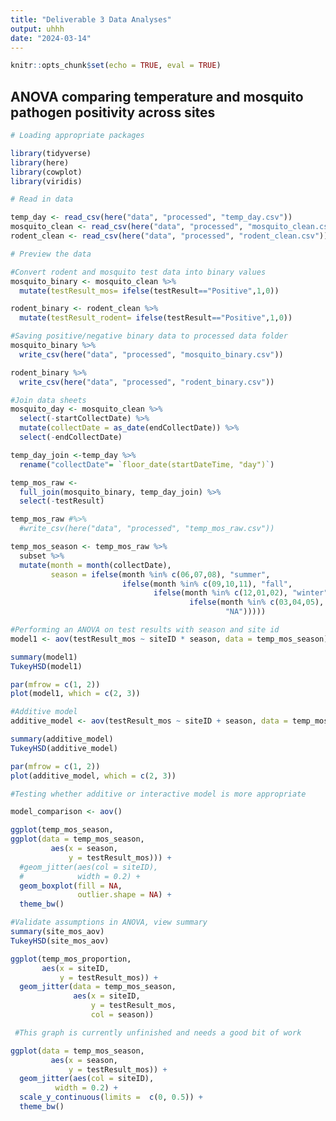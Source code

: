 ```yaml
---
title: "Deliverable 3 Data Analyses"
output: uhhh
date: "2024-03-14"
---
```

```r
knitr::opts_chunk$set(echo = TRUE, eval = TRUE)
```

## ANOVA comparing temperature and mosquito pathogen positivity across sites

```r
# Loading appropriate packages

library(tidyverse)
library(here)
library(cowplot)
library(viridis)
```

```r
# Read in data

temp_day <- read_csv(here("data", "processed", "temp_day.csv"))
mosquito_clean <- read_csv(here("data", "processed", "mosquito_clean.csv"))
rodent_clean <- read_csv(here("data", "processed", "rodent_clean.csv"))

# Preview the data
```

```r
#Convert rodent and mosquito test data into binary values
mosquito_binary <- mosquito_clean %>% 
  mutate(testResult_mos= ifelse(testResult=="Positive",1,0))

rodent_binary <- rodent_clean %>% 
  mutate(testResult_rodent= ifelse(testResult=="Positive",1,0))
```

```r
#Saving positive/negative binary data to processed data folder
mosquito_binary %>% 
  write_csv(here("data", "processed", "mosquito_binary.csv"))

rodent_binary %>% 
  write_csv(here("data", "processed", "rodent_binary.csv"))
```

```r
#Join data sheets
mosquito_day <- mosquito_clean %>% 
  select(-startCollectDate) %>% 
  mutate(collectDate = as_date(endCollectDate)) %>% 
  select(-endCollectDate) 

temp_day_join <-temp_day %>% 
  rename("collectDate"= `floor_date(startDateTime, "day")`)

temp_mos_raw <-
  full_join(mosquito_binary, temp_day_join) %>% 
  select(-testResult)

temp_mos_raw #%>% 
  #write_csv(here("data", "processed", "temp_mos_raw.csv"))

temp_mos_season <- temp_mos_raw %>% 
  subset %>% 
  mutate(month = month(collectDate),
         season = ifelse(month %in% c(06,07,08), "summer",
                         ifelse(month %in% c(09,10,11), "fall",
                                ifelse(month %in% c(12,01,02), "winter",
                                        ifelse(month %in% c(03,04,05), "spring",
                                                "NA")))))

```

```r
#Performing an ANOVA on test results with season and site id
model1 <- aov(testResult_mos ~ siteID * season, data = temp_mos_season)

summary(model1)
TukeyHSD(model1)

par(mfrow = c(1, 2))
plot(model1, which = c(2, 3))

#Additive model
additive_model <- aov(testResult_mos ~ siteID + season, data = temp_mos_season)

summary(additive_model)
TukeyHSD(additive_model)

par(mfrow = c(1, 2))
plot(additive_model, which = c(2, 3))

#Testing whether additive or interactive model is more appropriate

model_comparison <- aov()

```

```r
ggplot(temp_mos_season,
ggplot(data = temp_mos_season, 
         aes(x = season, 
             y = testResult_mos))) +
  #geom_jitter(aes(col = siteID),
  #            width = 0.2) +
  geom_boxplot(fill = NA, 
               outlier.shape = NA) +
  theme_bw()
```

```r
#Validate assumptions in ANOVA, view summary
summary(site_mos_aov)
TukeyHSD(site_mos_aov)

```

```r
ggplot(temp_mos_proportion,
       aes(x = siteID, 
           y = testResult_mos)) +
  geom_jitter(data = temp_mos_season,
              aes(x = siteID, 
                  y = testResult_mos,
                  col = season))

 #This graph is currently unfinished and needs a good bit of work 
```

```r
ggplot(data = temp_mos_season, 
         aes(x = season, 
             y = testResult_mos)) +
  geom_jitter(aes(col = siteID),
          width = 0.2) +
  scale_y_continuous(limits =  c(0, 0.5)) +
  theme_bw()
```

